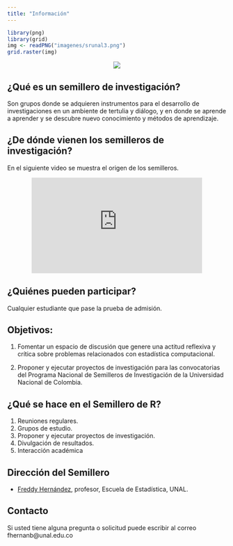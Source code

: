 ```yaml
---
title: "Información"
---
```


```r
library(png)
library(grid)
img <- readPNG("imagenes/srunal3.png")
grid.raster(img)
```

<center>
![](imagenes/todo.gif)
</center>

## ¿Qué es un semillero de investigación?

Son grupos donde se adquieren instrumentos para el desarrollo de investigaciones en un ambiente de tertulia y diálogo, y en donde se aprende a aprender y se descubre nuevo conocimiento y métodos de aprendizaje.

## ¿De dónde vienen los semilleros de investigación?

En el siguiente video se muestra el origen de los semilleros.

<center>
<iframe width="392" height="220" src="https://www.youtube.com/embed/S6nL4hCm54c" title="YouTube video player" frameborder="0" allow="accelerometer; autoplay; clipboard-write; encrypted-media; gyroscope; picture-in-picture" allowfullscreen></iframe>
</center>

## ¿Quiénes pueden participar?

Cualquier estudiante que pase la prueba de admisión.

## Objetivos:

1. Fomentar un espacio de discusión que genere una actitud reflexiva y crítica sobre problemas relacionados con estadística computacional.

2. Proponer y ejecutar proyectos de investigación para las convocatorias del Programa Nacional de Semilleros de Investigación de la Universidad Nacional de Colombia.

## ¿Qué se hace en el Semillero de R?

1. Reuniones regulares.
2. Grupos de estudio.
3. Proponer y ejecutar proyectos de investigación.
4. Divulgación de resultados.
5. Interacción académica

## Dirección del Semillero

- [Freddy Hernández](https://fhernanb.github.io), profesor, Escuela de Estadística, UNAL.


## Contacto

Si usted tiene alguna pregunta o solicitud puede escribir al correo fhernanb@unal.edu.co